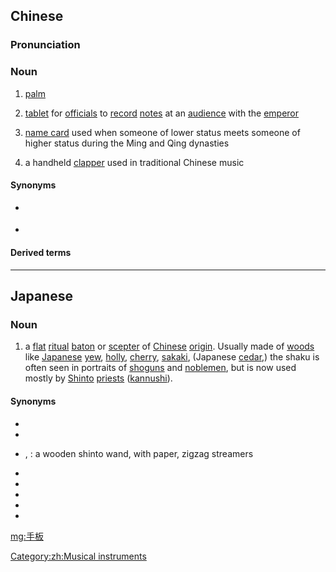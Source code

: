 ==Chinese==
{{zh-forms}}

===Pronunciation===
{{zh-pron
|m=shǒubǎn
|c=sau2 baan2
|mn=chhiú-pán
|cat=n
}}

===Noun===
{{zh-noun}}

# [[palm]]
# {{lb|zh|historical}} [[tablet]] for [[official]]s to [[record]] [[note]]s at an [[audience]] with the [[emperor]]
# {{lb|zh|historical}} [[name card]] used when someone of lower status meets someone of higher status during the Ming and Qing dynasties
# a handheld [[clapper]] used in traditional Chinese music

====Synonyms====
* {{sense|palm}} {{zh-l|手掌}}
*{{sense|clapper}} {{zh-l|拍板}}

====Derived terms====
{{zh-der|攤大手板}}

[[Category:zh:Musical instruments]]

----

==Japanese==
{{wikipedia|lang=ja}}
{{wikipedia|Shaku (ritual baton)}}
{{ja-kanjitab|て|いた|yomi=k}}

===Noun===
{{ja-noun|ていた}}

# a [[flat]] [[ritual]] [[baton]] or [[scepter]] of [[Chinese]] [[origin]]. Usually made of [[wood]]s like [[Japanese]] [[yew]], [[holly]], [[cherry]], [[sakaki]], (Japanese [[cedar]],) the shaku is often seen in portraits of [[shogun]]s and [[noblemen]], but is now used mostly by [[Shinto]] [[priest]]s ([[kannushi]]).

====Synonyms====
* {{ja-r|魔法の杖|まほう の つえ}}
* {{ja-r|杖|つえ|tsue}}
* {{ja-r|御幣|ごへい}}, {{ja-r|御幣|おんべい}}: a wooden shinto wand, with paper, zigzag streamers
* {{ja-r|幣束|へいそく}}
* {{ja-r|大幣|おおぬさ}}
* {{ja-r|祓串|はらいくし}}
* {{ja-r|幣|ぬさ}}
* {{ja-r|笏|しゃく}}

[[mg:手板]]